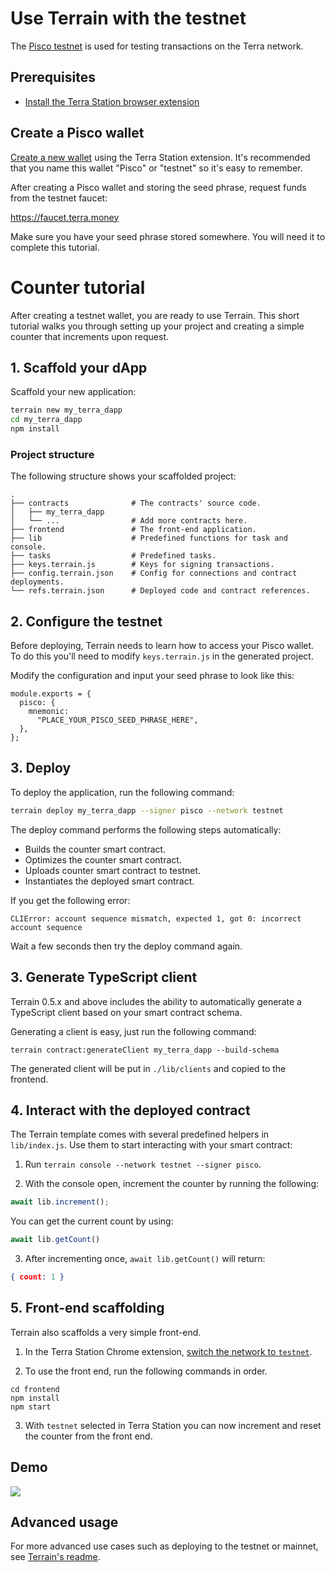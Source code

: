 
# Use Terrain with the testnet

The [Pisco testnet](../../learn/glossary.mdx#testnet) is used for testing transactions on the Terra network.

## Prerequisites

- [Install the Terra Station browser extension](../../learn/terra-station/download/terra-station-extension.mdx)

## Create a Pisco wallet

[Create a new wallet](../../learn/terra-station/download/terra-station-extension.mdx#create-a-wallet) using the Terra Station extension. It's recommended that you name this wallet "Pisco" or "testnet" so it's easy to remember.

After creating a Pisco wallet and storing the seed phrase, request funds from the testnet faucet:

https://faucet.terra.money


<Admonition type="danger">

Make sure you have your seed phrase stored somewhere. You will need it to complete this tutorial.

</Admonition>

# Counter tutorial

After creating a testnet wallet, you are ready to use Terrain. This short tutorial walks you through setting up your project and creating a simple counter that increments upon request.

## 1. Scaffold your dApp

Scaffold your new application:

```sh
terrain new my_terra_dapp
cd my_terra_dapp
npm install
```

### Project structure

The following structure shows your scaffolded project:

```
.
├── contracts              # The contracts' source code.
│   ├── my_terra_dapp
│   └── ...                # Add more contracts here.
├── frontend               # The front-end application.
├── lib                    # Predefined functions for task and console.
├── tasks                  # Predefined tasks.
├── keys.terrain.js        # Keys for signing transactions.
├── config.terrain.json    # Config for connections and contract deployments.
└── refs.terrain.json      # Deployed code and contract references.
```

## 2. Configure the testnet

Before deploying, Terrain needs to learn how to access your Pisco wallet. To do this you'll need to modify `keys.terrain.js` in the generated project.

Modify the configuration and input your seed phrase to look like this:

```
module.exports = {
  pisco: {
    mnemonic:
      "PLACE_YOUR_PISCO_SEED_PHRASE_HERE",
  },
};
```

## 3. Deploy

To deploy the application, run the following command:

```sh
terrain deploy my_terra_dapp --signer pisco --network testnet
```

The deploy command performs the following steps automatically:

- Builds the counter smart contract.
- Optimizes the counter smart contract.
- Uploads counter smart contract to testnet.
- Instantiates the deployed smart contract.


<Admonition type="caution" title="Warning">

If you get the following error:

```
CLIError: account sequence mismatch, expected 1, got 0: incorrect account sequence
```

Wait a few seconds then try the deploy command again.

</Admonition>

## 3. Generate TypeScript client

Terrain 0.5.x and above includes the ability to automatically generate a TypeScript client based on your smart contract schema.

Generating a client is easy, just run the following command:

```
terrain contract:generateClient my_terra_dapp --build-schema
```

The generated client will be put in `./lib/clients` and copied to the frontend.

## 4. Interact with the deployed contract

The Terrain template comes with several predefined helpers in `lib/index.js`. Use them to start interacting with your smart contract:

1. Run `terrain console --network testnet --signer pisco`.

2. With the console open, increment the counter by running the following:

```js
await lib.increment();
```

You can get the current count by using:

```js
await lib.getCount()
```

3. After incrementing once, `await lib.getCount()` will return:

```json
{ count: 1 }
```

## 5. Front-end scaffolding

Terrain also scaffolds a very simple front-end.

1. In the Terra Station Chrome extension, [switch the network to `testnet`](../../learn/terra-station/testnet.mdx).

2. To use the front end, run the following commands in order.

```
cd frontend
npm install
npm start
```

3. With `testnet` selected in Terra Station you can now increment and reset the counter from the front end.

## Demo

![](/img/tut_counter.gif)

## Advanced usage

For more advanced use cases such as deploying to the testnet or mainnet, see [Terrain's readme](https://github.com/terra-money/terrain#readme).
